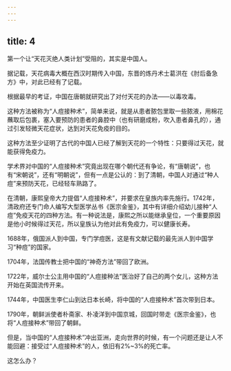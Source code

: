 ```yaml
---
---
---
```

title: 4
---



第一个让“天花灭绝人类计划”受阻的，其实是中国人。

据记载，天花病毒大概在西汉时期传入中国，东晋的炼丹术士葛洪在《肘后备急方》中，对此已经有了记载。

根据最早的考证，中国在唐朝就研究出了对付天花的办法——以毒攻毒。

这种方法被称为“人痘接种术”，简单来说，就是从患者脓包里取一些脓液，用棉花蘸取后包裹，塞入要预防的患者的鼻腔中（也有研磨成粉，吹入患者鼻孔的），通过引发轻微天花症状，达到对天花免疫的目的。

这种方法至少证明了古代的中国人已经了解到天花的一个特性：只要得过天花，就能获得免疫力。

学术界对中国的“人痘接种术”究竟出现在哪个朝代还有争论，有“唐朝说”，也有“宋朝说”，还有“明朝说”，但有一点是公认的：到了清朝，中国人对通过“种人痘”来预防天花，已经轻车熟路了。

在清朝，康熙皇帝大力提倡“人痘接种术”，并要求在皇族内率先施行。1742年，清政府还专门命人编写大型医学丛书《医宗金鉴》，其中有详细介绍幼儿接种“人痘”免疫天花的四种方法。有一种说法是，康熙之所以能继承皇位，一个重要原因是他小时候得过天花，所以皇族认为他对此有免疫力，可以健康长寿。

1688年，俄国派人到中国，专门学痘医，这是有文献记载的最先派人到中国学习“种痘”的国家。

1704年，法国传教士把中国的“神奇方法”带回了欧洲。

1722年，威尔士公主用中国的“人痘接种法”医治好了自己的两个女儿，这种方法开始在英国流传开来。

1744年，中国医生李仁山到达日本长崎，将中国的“人痘接种术”首次带到日本。

1790年，朝鲜派使者朴斋家、朴凌洋到中国京城，回国时带走《医宗金鉴》，也将“人痘接种术”带回了朝鲜。

但是，当中国的“人痘接种术”冲出亚洲，走向世界的时候，有一个问题还是让人不能回避：接受过“人痘接种术”的人，依旧有2%~3%的死亡率。

这怎么办？
